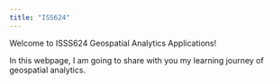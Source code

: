 ```yaml
---
title: "ISS624"
---
```


Welcome to ISSS624 Geospatial Analytics Applications!

In this webpage, I am going to share with you my learning journey of geospatial analytics.
